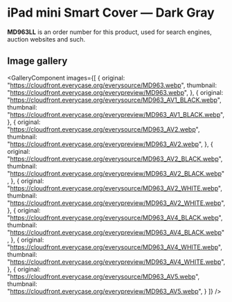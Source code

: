 
# iPad mini Smart Cover — Dark Gray

<Callout type='info' emoji='👉🏻'>**MD963LL** is an order number for this product, used for search engines, auction websites and such.</Callout>

## Image gallery

<GalleryComponent
    images={[
      {
        original: "https://cloudfront.everycase.org/everysource/MD963.webp",
        thumbnail: "https://cloudfront.everycase.org/everypreview/MD963.webp",
      },
      {
        original: "https://cloudfront.everycase.org/everysource/MD963_AV1_BLACK.webp",
        thumbnail: "https://cloudfront.everycase.org/everypreview/MD963_AV1_BLACK.webp",
      },
      {
        original: "https://cloudfront.everycase.org/everysource/MD963_AV2.webp",
        thumbnail: "https://cloudfront.everycase.org/everypreview/MD963_AV2.webp",
      },
      {
        original: "https://cloudfront.everycase.org/everysource/MD963_AV2_BLACK.webp",
        thumbnail: "https://cloudfront.everycase.org/everypreview/MD963_AV2_BLACK.webp",
      },
      {
        original: "https://cloudfront.everycase.org/everysource/MD963_AV2_WHITE.webp",
        thumbnail: "https://cloudfront.everycase.org/everypreview/MD963_AV2_WHITE.webp",
      },
      {
        original: "https://cloudfront.everycase.org/everysource/MD963_AV4_BLACK.webp",
        thumbnail: "https://cloudfront.everycase.org/everypreview/MD963_AV4_BLACK.webp",
      },
      {
        original: "https://cloudfront.everycase.org/everysource/MD963_AV4_WHITE.webp",
        thumbnail: "https://cloudfront.everycase.org/everypreview/MD963_AV4_WHITE.webp",
      },
      {
        original: "https://cloudfront.everycase.org/everysource/MD963_AV5.webp",
        thumbnail: "https://cloudfront.everycase.org/everypreview/MD963_AV5.webp",
      }
    ]}
  />
